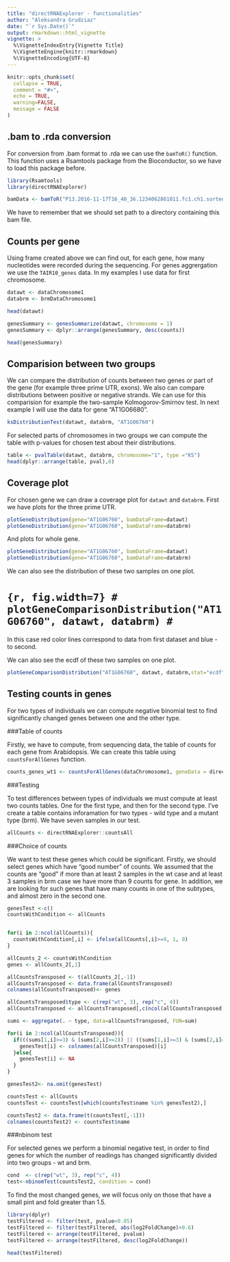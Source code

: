 ```yaml
---
title: "directRNAExplorer - functionalities"
author: "Aleksandra Grudziaz"
date: "`r Sys.Date()`"
output: rmarkdown::html_vignette
vignette: >
  %\VignetteIndexEntry{Vignette Title}
  %\VignetteEngine{knitr::rmarkdown}
  %\VignetteEncoding{UTF-8}
---
```


```r
knitr::opts_chunk$set(
  collapse = TRUE,
  comment = "#>",
  echo = TRUE, 
  warning=FALSE, 
  message = FALSE
)
```

## .bam to .rda conversion

For conversion from .bam format to .rda we can use the `bamToR()` function. This function uses a Rsamtools package from the Bioconductor, so we have to load this package before.

```r
library(Rsamtools)
library(directRNAExplorer)
```
```r
bamData <- bamToR("P13.2016-11-17T16_40_36.1234062861011.fc1.ch1.sorted.bam")
```

We have to remember that we should set path to a directory containing this bam file.

## Counts per gene

Using frame created above we can find out, for each gene, how many nucleotides were recorded during the sequencing. For genes aggrergation we use the `TAIR10_genes` data. In my examples I use data for first chromosome.

```r
datawt <- dataChromosome1
databrm <- brmDataChromosome1
```
```r
head(datawt)
```

```r
genesSummary <- genesSummarize(datawt, chromosome = 1)
genesSummary <- dplyr::arrange(genesSummary, desc(counts))

head(genesSummary)
```


## Comparision between two groups

We can compare the distribution of counts between two genes or part of the gene (for example three prime UTR, exons). We also can compare distributions between positive or negative strands. We can use for this comparision for example the two-sample Kolmogorov-Smirnov test.
In next example I will use the data for gene "AT1G06680".

```r
ksDistributionTest(datawt, databrm, "AT1G06760")
```


For selected parts of chromosomes in two groups we can compute the table with p-values for chosen test about their distributions.

```r
table <- pvalTable(datawt, databrm, chromosome="1", type ="KS")
head(dplyr::arrange(table, pval),6)
```
## Coverage plot

For chosen gene we can draw a coverage plot for `datawt` and `databrm`.
First we have plots for the three prime UTR.
```r
plotGeneDistribution(gene="AT1G06760", bamDataFrame=datawt)
plotGeneDistribution(gene="AT1G06760", bamDataFrame=databrm)
```

And plots for whole gene.
```r
plotGeneDistribution(gene="AT1G06760", bamDataFrame=datawt)
plotGeneDistribution(gene="AT1G06760", bamDataFrame=databrm)

```


We can also see the distribution of these two samples on one plot.

# ```{r, fig.width=7}
# plotGeneComparisonDistribution("AT1G06760", datawt, databrm)
# ```



In this case red color lines correspond to data from first dataset and blue - to second. 



We can also see the ecdf of these two samples on one plot.

```r
plotGeneComparisonDistribution("AT1G06760", datawt, databrm,stat="ecdf")

```

## Testing counts in genes

For two types of individuals we can compute negative binomial test to find significantly changed genes between one and the other type.

###Table of counts

Firstly, we have to compute, from sequencing data, the table of counts for each gene from Arabidopsis. We can create this table using `countsForAllGenes` function.

```r
counts_genes_wt1 <- countsForAllGenes(dataChromosome1, geneData = directRNAExplorer::Araport11, genePart="gene")
```

###Testing

To test differences between types of individuals we must compute at least two counts tables. One for the first type, and then for the second type. 
I've create a table contains inforamation for two types -  wild type and a mutant type (brm). 
We have seven samples in our test.

```r
allCounts <- directRNAExplorer::countsAll
```


###Choice of counts

We want to test these genes which could be significant. Firstly, we should select genes which have "good number" of counts. 
We assumed that the counts are "good" if more than at least 2 samples in the wt case and at least 3 samples in brm case we have more than 9 counts for gene. 
In addition, we are looking for such genes that have many counts in one of the subtypes, and almost zero in the second one.

```r
genesTest <-c() 
countsWithCondition <- allCounts


for(i in 2:ncol(allCounts)){
  countsWithCondition[,i] <- ifelse(allCounts[,i]>=9, 1, 0)
}

allCounts_2 <- countsWithCondition
genes <- allCounts_2[,1]

allCountsTransposed <- t(allCounts_2[,-1])
allCountsTransposed <- data.frame(allCountsTransposed)
colnames(allCountsTransposed)<- genes

allCountsTransposed$type <- c(rep("wt", 3), rep("c", 4))
allCountsTransposed <- allCountsTransposed[,c(ncol(allCountsTransposed), 1:(ncol(allCountsTransposed)-1))]

sums <- aggregate(. ~ type, data=allCountsTransposed, FUN=sum)

for(i in 2:ncol(allCountsTransposed)){
  if(((sums[1,i]>=3) & (sums[2,i]>=2)) || ((sums[1,i]>=3) & (sums[2,i]==0))||((sums[1,i]==0) & (sums[2,i]>=2))){
    genesTest[i] <- colnames(allCountsTransposed)[i] 
  }else{
    genesTest[i] <- NA
  }
}

genesTest2<- na.omit(genesTest)

countsTest <- allCounts
countsTest <- countsTest[which(countsTest$name %in% genesTest2),]

countsTest2 <- data.frame(t(countsTest[,-1]))
colnames(countsTest2) <- countsTest$name

```

###nbinom test

For selected genes we perform a binomial negative test, in order to find genes for which the number of readings has changed significantly divided into two groups - wt and brm.

```r
cond  <- c(rep("wt", 3), rep("c", 4))
test<-nbinomTest(countsTest2, condition = cond)
```

To find the most changed genes, we will focus only on those that have a small pint and fold greater than 1.5.
```r
library(dplyr)
testFiltered <- filter(test, pvalue<0.05)
testFiltered <- filter(testFiltered, abs(log2FoldChange)>0.6)
testFiltered <- arrange(testFiltered, pvalue)
testFiltered <- arrange(testFiltered, desc(log2FoldChange))

head(testFiltered)
```
